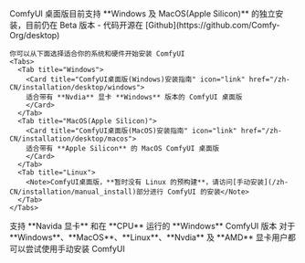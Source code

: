 <AccordionGroup>
  <Accordion title="ComfyUI 桌面版(推荐)">
    ComfyUI 桌面版目前支持 **Windows 及 MacOS(Apple Silicon)** 的独立安装，目前仍在 Beta 版本
    - 代码开源在 [Github](https://github.com/Comfy-Org/desktop)

    你可以从下面选择适合你的系统和硬件开始安装 ComfyUI
    <Tabs>
      <Tab title="Windows">
        <Card title="ComfyUI桌面版(Windows)安装指南" icon="link" href="/zh-CN/installation/desktop/windows">
        适合带有 **Nvdia** 显卡 **Windows** 版本的 ComfyUI 桌面版
        </Card>
      </Tab>
      <Tab title="MacOS(Apple Silicon)">
        <Card title="ComfyUI桌面版(MacOS)安装指南" icon="link" href="/zh-CN/installation/desktop/macos">
        适合带有 **Apple Silicon** 的 MacOS ComfyUI 桌面版
        </Card>
      </Tab>
      <Tab title="Linux">
        <Note>ComfyUI桌面版，**暂时没有 Linux 的预构建**，请访问[手动安装](/zh-CN/installation/manual_install)部分进行 ComfyUI 的安装</Note>
      </Tab>
    </Tabs>
  </Accordion>

  <Accordion title="ComfyUI 便携版(Windows)">
    <Card title="ComfyUI桌面版(Windows)安装指南" icon="link" href="/zh-CN/installation/comfyui_portable_windows">
    支持 **Navida 显卡** 和在 **CPU** 运行的 **Windows** ComfyUI 版本
    </Card>
  </Accordion>

  <Accordion title="手动安装 ComfyUI">
    <Card title="ComfyUI 手动安装教程" icon="link" href="/zh-CN/installation/manual_install">
    对于 **Windows**、**MacOS**、**Linux**、**Nvdia** 及 **AMD** 显卡用户都可以尝试使用手动安装 ComfyUI
    </Card>
  </Accordion>
</AccordionGroup>